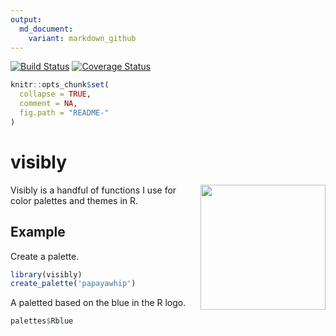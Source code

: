 ```yaml
---
output:
  md_document:
    variant: markdown_github
---
```


[![Build Status](https://travis-ci.org/m-clark/visibly.svg?branch=master)](https://travis-ci.org/m-clark/visibly)
[![Coverage Status](https://img.shields.io/codecov/c/github/m-clark/visibly/master.svg)](https://codecov.io/github/m-clark/visibly?branch=master)

<!-- README.md is generated from README.Rmd. Please edit that file -->

```r
knitr::opts_chunk$set(
  collapse = TRUE,
  comment = NA,
  fig.path = "README-"
)
```

# visibly

<img src="man/figures/visibly_hex.png" align="right" width = 200/>


Visibly is a handful of functions I use for color palettes and themes in R.

## Example

Create a palette.

```r
library(visibly)
create_palette('papayawhip')
```

A paletted based on the blue in the R logo.

```r
palettes$Rblue
```
